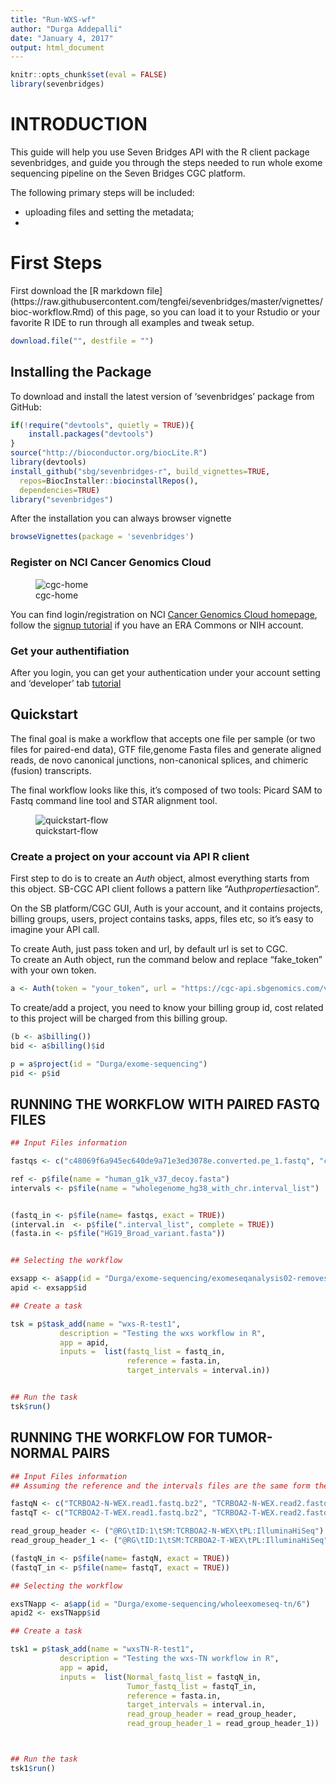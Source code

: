 ```yaml
---
title: "Run-WXS-wf"
author: "Durga Addepalli"
date: "January 4, 2017"
output: html_document
---
```



```r
knitr::opts_chunk$set(eval = FALSE)
library(sevenbridges)
```

# INTRODUCTION

This guide will help you use Seven Bridges API with the R client package sevenbridges, and guide you through the steps needed to run whole exome sequencing pipeline on the Seven Bridges CGC platform.

The following primary steps will be included:

* uploading files and setting the metadata;
* 

# First Steps

First download the [R markdown file]
(https://raw.githubusercontent.com/tengfei/sevenbridges/master/vignettes/bioc-workflow.Rmd) of this page, so you can load it to your Rstudio or your favorite R IDE to run through all examples and tweak setup.

```r
download.file("", destfile = "")
```

## Installing the Package

To download and install the latest version of ‘sevenbridges’ package from GitHub:

```r
if(!require("devtools", quietly = TRUE)){
    install.packages("devtools") 
}
source("http://bioconductor.org/biocLite.R")
library(devtools)
install_github("sbg/sevenbridges-r", build_vignettes=TRUE, 
  repos=BiocInstaller::biocinstallRepos(),
  dependencies=TRUE)
library("sevenbridges")
```

After the installation you can always browser vignette

```r
browseVignettes(package = 'sevenbridges')
```

### Register on NCI Cancer Genomics Cloud

![cgc-home](https://teamcgc.nci.nih.gov.s3.amazonaws.com/Images/CGC-Home.png)

You can find login/registration on NCI [Cancer Genomics Cloud homepage](http://www.cancergenomicscloud.org/), follow the [signup tutorial](http://docs.cancergenomicscloud.org/docs/sign-up-for-the-cgc) if you have an ERA Commons or NIH account.

### Get your authentifiation

After you login, you can get your authentication under your account setting and 'developer' tab [tutorial](http://docs.cancergenomicscloud.org/docs/get-your-authentication-token)

## Quickstart

The final goal is make a workflow that accepts one file per sample (or two files for paired-end data), GTF file,genome Fasta files and generate aligned reads, de novo canonical junctions, non-canonical splices, and chimeric (fusion) transcripts. 

The final workflow looks like this, it's composed of two tools: Picard SAM to Fastq command line tool and STAR alignment tool.

![quickstart-flow](https://teamcgc.nci.nih.gov.s3.amazonaws.com/Images/RNA-Seq_AlignmentSTAR.png)

### Create a project on your account via API R client

First step to do is to create an _Auth_ object, almost everything starts from this object. SB-CGC API client follows a pattern like "Auth$properties$action".

On the SB platform/CGC GUI, Auth is your account, and it contains projects, billing groups, users, project contains tasks, apps, files etc, so it's easy to imagine your API call.

To create Auth, just pass token and url, by default url is set to CGC.  
To create an Auth object, run the command below and replace "fake_token" with your own token.

```r
a <- Auth(token = "your_token", url = "https://cgc-api.sbgenomics.com/v2/")

```

To create/add a project, you need to know your billing group id, cost related to this project will be charged from this billing group.

```r
(b <- a$billing())
bid <- a$billing()$id

p = a$project(id = "Durga/exome-sequencing")
pid <- p$id

```

## RUNNING THE WORKFLOW WITH PAIRED FASTQ FILES
```r
## Input Files information

fastqs <- c("c48069f6a945ec640de9a71e3ed3078e.converted.pe_1.fastq", "c48069f6a945ec640de9a71e3ed3078e.converted.pe_2.fastq")

ref <- p$file(name = "human_g1k_v37_decoy.fasta")
intervals <- p$file(name = "wholegenome_hg38_with_chr.interval_list")


(fastq_in <- p$file(name= fastqs, exact = TRUE))
(interval.in  <- p$file(".interval_list", complete = TRUE))
(fasta.in <- p$file("HG19_Broad_variant.fasta"))


## Selecting the workflow

exsapp <- a$app(id = "Durga/exome-sequencing/exomeseqanalysis02-removesortaddparameters/6")
apid <- exsapp$id

## Create a task

tsk = p$task_add(name = "wxs-R-test1", 
           description = "Testing the wxs workflow in R", 
           app = apid,
           inputs =  list(fastq_list = fastq_in, 
                          reference = fasta.in,
                          target_intervals = interval.in))


## Run the task
tsk$run()
```

## RUNNING THE WORKFLOW FOR TUMOR-NORMAL PAIRS

```r
## Input Files information
## Assuming the reference and the intervals files are the same form the previous task.

fastqN <- c("TCRBOA2-N-WEX.read1.fastq.bz2", "TCRBOA2-N-WEX.read2.fastq.bz2")
fastqT <- c("TCRBOA2-T-WEX.read1.fastq.bz2", "TCRBOA2-T-WEX.read2.fastq.bz2")

read_group_header <- ("@RG\tID:1\tSM:TCRBOA2-N-WEX\tPL:IlluminaHiSeq")
read_group_header_1 <- ("@RG\tID:1\tSM:TCRBOA2-T-WEX\tPL:IlluminaHiSeq")

(fastqN_in <- p$file(name= fastqN, exact = TRUE))
(fastqT_in <- p$file(name= fastqT, exact = TRUE))

## Selecting the workflow

exsTNapp <- a$app(id = "Durga/exome-sequencing/wholeexomeseq-tn/6")
apid2 <- exsTNapp$id

## Create a task

tsk1 = p$task_add(name = "wxsTN-R-test1", 
           description = "Testing the wxs-TN workflow in R", 
           app = apid,
           inputs =  list(Normal_fastq_list = fastqN_in,
                          Tumor_fastq_list = fastqT_in, 
                          reference = fasta.in,
                          target_intervals = interval.in,
                          read_group_header = read_group_header,
                          read_group_header_1 = read_group_header_1))



## Run the task
tsk1$run()
```


